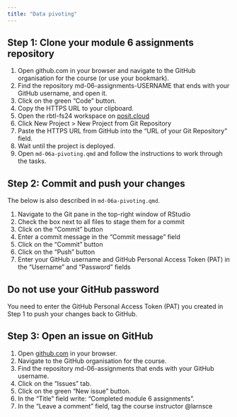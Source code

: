 ```yaml
---
title: "Data pivoting"
---
```


## Step 1: Clone your module 6 assignments repository

1. Open github.com in your browser and navigate to the GitHub organisation for the course (or use your bookmark).
2. Find the repository md-06-assignments-USERNAME that ends with your GitHub username, and open it.
3. Click on the green "Code" button.
4. Copy the HTTPS URL to your clipboard.
5. Open the rbtl-fs24 workspace on [posit.cloud](https://posit.cloud/spaces/484002/content/all?sort=name_asc)
6. Click New Project > New Project from Git Repository
7. Paste the HTTPS URL from GitHub into the "URL of your Git Repository" field.
8. Wait until the project is deployed.
9. Open `md-06a-pivoting.qmd` and follow the instructions to work through the tasks.

## Step 2: Commit and push your changes 

The below is also described in `md-06a-pivoting.qmd`.

1. Navigate to the Git pane in the top-right window of RStudio
2. Check the box next to all files to stage them for a commit
3. Click on the "Commit" button
4. Enter a commit message in the "Commit message" field
5. Click on the "Commit" button
6. Click on the "Push" button
7. Enter your GitHub username and GitHub Personal Access Token (PAT) in the "Username" and "Password" fields

::: callout-important
## Do not use your GitHub password

You need to enter the GitHub Personal Access Token (PAT) you created in Step 1 to push your changes back to GitHub.
:::

## Step 3: Open an issue on GitHub

1. Open [github.com](https://github.com/) in your browser.
2. Navigate to the GitHub organisation for the course.
3. Find the repository md-06-assignments that ends with your GitHub username.
4. Click on the "Issues" tab.
5. Click on the green "New issue" button.
6. In the "Title" field write: "Completed module 6 assignments".
7. In the "Leave a comment" field, tag the course instructor @larnsce 

